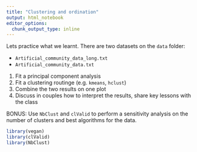 ```yaml
---
title: "Clustering and ordination"
output: html_notebook
editor_options: 
  chunk_output_type: inline
---
```


Lets practice what we learnt. There are two datasets on the `data` folder:

- `Artificial_community_data_long.txt`
- `Artificial_community_data.txt`

1. Fit a principal component analysis
2. Fit a clustering routinge (e.g. `kmeans`, `hclust`)
3. Combine the two results on one plot
4. Discuss in couples how to interpret the results, share key lessons with the class

BONUS: Use `NbClust` and `clValid` to perform a sensitivity analysis on the number of clusters and best algorithms for the data.

```r
library(vegan)
library(clValid)
library(NbClust)
```


